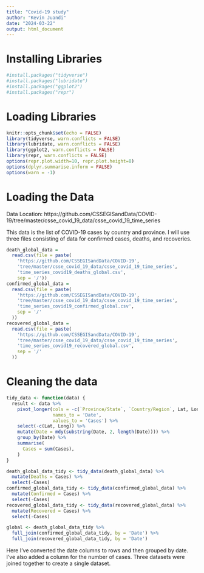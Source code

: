 ```yaml
---
title: "Covid-19 study"
author: "Kevin Juandi"
date: "2024-03-22"
output: html_document
---
```


# Installing Libraries

```r
#install.packages("tidyverse")
#install.packages("lubridate")
#install.packages("ggplot2")
#install.packages("repr")
```

# Loading Libraries

```r
knitr::opts_chunk$set(echo = FALSE)
library(tidyverse, warn.conflicts = FALSE)
library(lubridate, warn.conflicts = FALSE)
library(ggplot2, warn.conflicts = FALSE)
library(repr, warn.conflicts = FALSE)
options(repr.plot.width=10, repr.plot.height=8)
options(dplyr.summarise.inform = FALSE)
options(warn = -1)
```


# Loading the Data

Data Location: https://github.com/CSSEGISandData/COVID-19/tree/master/csse_covid_19_data/csse_covid_19_time_series

This data is the list of COVID-19 cases by country and province. I will use three files consisting of data for confirmed cases, deaths, and recoveries.

```r
death_global_data =
  read.csv(file = paste(
    'https://github.com/CSSEGISandData/COVID-19',
    'tree/master/csse_covid_19_data/csse_covid_19_time_series',
    'time_series_covid19_deaths_global.csv',
    sep = '/'))
confirmed_global_data =
  read.csv(file = paste(
    'https://github.com/CSSEGISandData/COVID-19',
    'tree/master/csse_covid_19_data/csse_covid_19_time_series',
    'time_series_covid19_confirmed_global.csv',
    sep = '/'
  ))
recovered_global_data =
  read.csv(file = paste(
    'https://github.com/CSSEGISandData/COVID-19',
    'tree/master/csse_covid_19_data/csse_covid_19_time_series',
    'time_series_covid19_recovered_global.csv',
    sep = '/'
  ))

```

# Cleaning the data
```r
tidy_data <- function(data) {
  result <- data %>%
    pivot_longer(cols = -c(`Province/State`, `Country/Region`, Lat, Long),
                 names_to = 'Date',
                 values_to = 'Cases') %>%
    select(-c(Lat, Long)) %>%
    mutate(Date = mdy(substring(Date, 2, length(Date)))) %>%
    group_by(Date) %>%
    summarise(
      Cases = sum(Cases),
    )
}

death_global_data_tidy <- tidy_data(death_global_data) %>%
  mutate(Deaths = Cases) %>%
  select(-Cases)
confirmed_global_data_tidy <- tidy_data(confirmed_global_data) %>%
  mutate(Confirmed = Cases) %>%
  select(-Cases)
recovered_global_data_tidy <- tidy_data(recovered_global_data) %>%
  mutate(Recovered = Cases) %>%
  select(-Cases)

global <- death_global_data_tidy %>%
  full_join(confirmed_global_data_tidy, by = 'Date') %>%
  full_join(recovered_global_data_tidy, by = 'Date')

```

Here I've converted the date columns to rows and then grouped by date. I've also added a column for the number of cases.
Three datasets were joined together to create a single dataset.